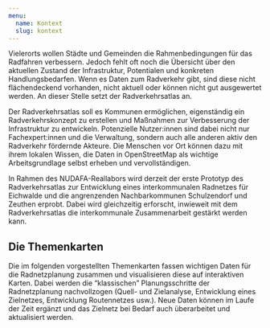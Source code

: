 ```yaml
---
menu:
  name: Kontext
  slug: kontext
---
```

Vielerorts wollen Städte und Gemeinden die Rahmenbedingungen für das Radfahren verbessern. Jedoch fehlt oft noch die Übersicht über den aktuellen Zustand der Infrastruktur, Potentialen und konkreten Handlungsbedarfen. Wenn es Daten zum Radverkehr gibt, sind diese nicht flächendeckend vorhanden, nicht aktuell oder können nicht gut ausgewertet werden. An dieser Stelle setzt der Radverkehrsatlas an.

Der Radverkehrsatlas soll es Kommunen ermöglichen, eigenständig ein Radverkehrskonzept zu erstellen und Maßnahmen zur Verbesserung der Infrastruktur zu entwickeln. Potenzielle Nutzer:innen sind dabei nicht nur Fachexpert:innen und die Verwaltung, sondern auch alle anderen aktiv den Radverkehr fördernde Akteure. Die Menschen vor Ort können dazu mit ihrem lokalen Wissen, die Daten in OpenStreetMap als wichtige Arbeitsgrundlage selbst erheben und vervollständigen.

In Rahmen des NUDAFA-Reallabors wird derzeit der erste Prototyp des Radverkehrsatlas zur Entwicklung eines interkommunalen Radnetzes für Eichwalde und die angrenzenden Nachbarkommunen Schulzendorf und Zeuthen erprobt. Dabei wird gleichzeitig erforscht, inwieweit mit dem Radverkehrsatlas die interkommunale Zusammenarbeit gestärkt werden kann.

## Die Themenkarten

Die im folgenden vorgestellten Themenkarten fassen wichtigen Daten für die Radnetzplanung zusammen und visualisieren diese auf interaktiven Karten. Dabei werden die “klassischen” Planungsschritte der Radnetzplanung nachvollzogen (Quell- und Zielanalyse, Entwicklung eines Zielnetzes, Entwicklung Routennetzes usw.). Neue Daten können im Laufe der Zeit ergänzt und das Zielnetz bei Bedarf auch überarbeitet und aktualisiert werden.
